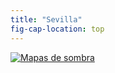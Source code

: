 ```yaml
---
title: "Sevilla"
fig-cap-location: top
---
```


::: {layout-ncol=2}

[![Mapas de sombra](img/sombras.png)](shinymapa.qmd)

<!-- [![Rutas de sombra](img/sombras.png)](shaderoute.qmd) -->

:::








